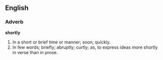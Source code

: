 ==English==

===Adverb===

'''shortly'''

#In a short or brief time or manner; soon; quickly.
#In few words; briefly; abruptly; curtly; as, to express ideas more shortly in verse than in prose.